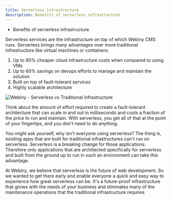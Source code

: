 ```yaml
---
title: Serverless infrastructure
description: Benetits of serverless infrastructure.
---
```



<Alert type="success" title="WHAT YOU'LL LEARN">

- Benefits of serverless infrastructure

</Alert>

Serverless services are the infrastructure on top of which Webiny CMS runs. Serverless brings many advantages over more traditional infrastructure like virtual machines or containers:

1. Up to 80% cheaper cloud infrastructure costs when compared to using VMs
2. Up to 60% savings on devops efforts to manage and maintain the solution
3. Built on top of fault-tolerant services
4. Highly scalable architecture

![Webiny - Serverless vs Traditional infrastructure](./assets/serverless-infrastructure/webiny-serverless-infrastructure.png)

Think about the amount of effort required to create a fault-tolerant architecture that can scale in and out in milliseconds and costs a fraction of the price to run and maintain. With serverless, you get all of that at the point of your fingertips, and you don't need to do anything.

You might ask yourself, why isn't everyone using serverless?
The thing is, existing apps that are built for traditional infrastructures can't run on serverless. Serverless is a breaking change for those applications. Therefore only applications that are architected specifically for serverless and built from the ground up to run in such an environment can take this advantage.

At Webiny, we believe that serverless is the future of web development. So we wanted to get there early and enable everyone a quick and easy way to experience how great serverless can be. It's a future-proof infrastructure that grows with the needs of your business and eliminates many of the maintenance operations that the traditional infrastructure requires.

